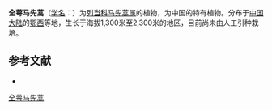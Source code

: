 {{Speciesbox
| name = 全萼马先蒿
| status = 
| status_system = 
| image =
| genus = Pedicularis
| species = holocalyx
| authority = Hand.-Mazz.
}}

'''全萼马先蒿'''（[[学名|学名]]：{{lang|la|''Pedicularis holocalyx''}}）为[[列当科|列当科]][[马先蒿属|马先蒿属]]的植物，为中国的特有植物。分布于[[中国大陆|中国大陆]]的[[鄂西|鄂西]]等地，生长于海拔1,300米至2,300米的地区，目前尚未由人工引种栽培。

== 参考文献 ==
<div class="references-small">
* {{cite web| url =http://www.bioinfo.cn/db05/KmzwSpecies.php?action=view&id=21314| title =全萼马先蒿| work =《中国高等植物数据库全库》| publisher =中国科学院微生物研究所| author =昆明植物研究所| accessdate =2009-02-25| deadurl =yes| archiveurl =https://web.archive.org/web/20160305072820/http://www.bioinfo.cn/db05/KmzwSpecies.php?action=view&id=21314| archivedate =2016-03-05}}
</div>
{{Taxonbar|from=Q10891784}}

[[Category:马先蒿属|全萼马先蒿]]


{{植物小作品}}